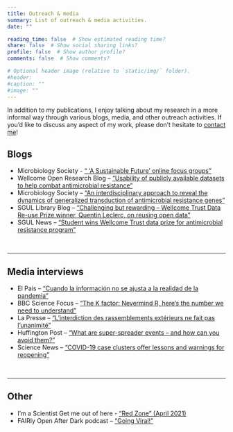 ```yaml
---
title: Outreach & media
summary: List of outreach & media activities.
date: ""

reading_time: false  # Show estimated reading time?
share: false  # Show social sharing links?
profile: false  # Show author profile?
comments: false  # Show comments?

# Optional header image (relative to `static/img/` folder).
#header: 
#caption: ""
#image: ""
---
```


In addition to my publications, I enjoy talking about my research in a more informal way through various blogs, media, and other outreach activities. If you'd like to discuss any aspect of my work, please don't hesitate to [contact me](/#contact)!

## **Blogs**

- Microbiology Society - [“ 'A Sustainable Future' online focus groups”](https://microbiologysociety.org/blog/a-sustainable-future-online-focus-groups.html)
- Wellcome Open Research Blog – [“Usability of publicly available datasets to help combat antimicrobial resistance”](https://blog.wellcomeopenresearch.org/2020/09/15/usability-of-publicly-available-datasets-to-help-combat-antimicrobial-resistance/)
- Microbiology Society – [“An interdisciplinary approach to reveal the dynamics of generalized transduction of antimicrobial resistance genes”](https://microbiologysociety.org/our-work/75th-anniversary-a-sustainable-future/antimicrobial-resistance-amr/antimicrobial-resistance-amr-case-studies/dynamics-of-generalized-transduction-of-amr-genes.html)
- SGUL Library Blog – [“Challenging but rewarding – Wellcome Trust Data Re-use Prize winner, Quentin Leclerc, on reusing open data”](https://stglibrary.wordpress.com/2019/05/02/challenging-but-rewarding-wellcome-trust-data-re-use-prize-winner-quentin-leclerc-on-reusing-open-data/)
- SGUL News – [“Student wins Wellcome Trust data prize for antimicrobial resistance program”](https://www.sgul.ac.uk/news/student-wins-wellcome-trust-data-prize-for-empirical-therapy-guidelines)

<br>

***

## **Media interviews**
- El Pais – [“Cuando la información no se ajusta a la realidad de la pandemia”](https://elpais.com/espana/madrid/2021-03-01/cuando-la-informacion-no-se-ajusta-a-la-realidad.html)
- BBC Science Focus – [“The K factor: Nevermind R, here’s the number we need to understand”](https://www.sciencefocus.com/news/the-k-factor-nevermind-r-heres-the-number-we-need-to-understand/)
- La Presse – [“L’interdiction des rassemblements extérieurs ne fait pas l’unanimité”](https://www.lapresse.ca/societe/2020-10-08/covid-19/l-interdiction-des-rassemblements-exterieurs-ne-fait-pas-l-unanimite.php)
- Huffington Post – [“What are super-spreader events – and how can you avoid them?”](https://www.huffingtonpost.co.uk/entry/whats-a-super-spreader-event-and-how-do-you-avoid-them_uk_5f3e5e67c5b66346158154e6)
- Science News – [“COVID-19 case clusters offer lessons and warnings for reopening”](https://www.sciencenews.org/article/coronavirus-covid-19-case-clusters-lessons-warnings-reopening)

<br>

***

## **Other**
- I'm a Scientist Get me out of here - ["Red Zone" (April 2021)](https://red21.imascientist.org.uk/)
- FAIRly Open After Dark podcast – [“Going Viral!”](https://fairlyopenafterdark.podbean.com/e/going-viral/)




